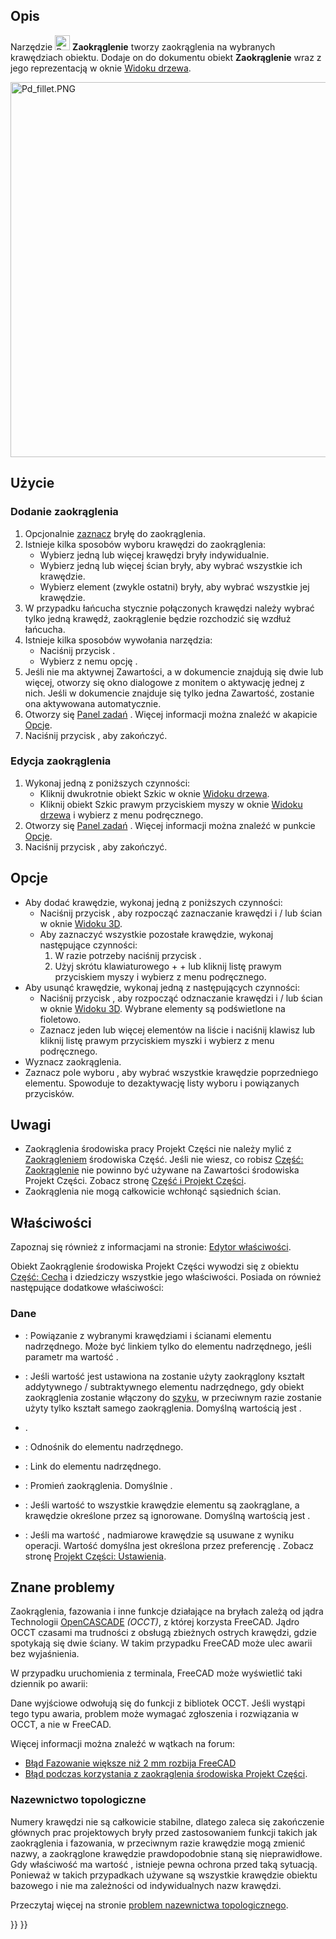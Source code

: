 <languages/>

{{Docnav/pl
|[[PartDesign_Boolean/pl|Operacja logiczna]]
|[[PartDesign_Chamfer/pl|Sfazowanie]]
|[[PartDesign_Workbench/pl|środowisko pracy Projekt Części]]
|IconL=PartDesign_Boolean.svg
|IconR=PartDesign_Chamfer.svg
|IconC=Workbench_PartDesign.svg
}}

{{GuiCommand/pl
|Name=PartDesign Fillet
|Name/pl=Projekt Części: Zaokrąglenie
|MenuLocation=Projekt Części → Zastosuj funkcję ulepszenia → Zaokrąglenie
|Workbenches=[[PartDesign_Workbench/pl|Projekt Części]]
|SeeAlso=[[PartDesign_Chamfer/pl|Sfazowanie]]
}}

<span id="Description"></span>
==Opis==

Narzędzie [[Image:PartDesign_Fillet.svg|24px]] '''Zaokrąglenie''' tworzy zaokrąglenia na wybranych krawędziach obiektu. Dodaje on do dokumentu obiekt '''Zaokrąglenie''' wraz z jego reprezentacją w oknie [[Tree_view/pl|Widoku drzewa]].

[[Image:Pd_fillet.PNG|600px]]
{{Caption|Sześcian z zaokrągleniami na wszystkich krawędziach}}

<span id="Usage"></span>
==Użycie==

<span id="Add_a_fillet"></span>
===Dodanie zaokrąglenia===

# Opcjonalnie [[PartDesign_Body/pl#Aktywny_status|zaznacz]] bryłę do zaokrąglenia.
# Istnieje kilka sposobów wyboru krawędzi do zaokrąglenia:
#* Wybierz jedną lub więcej krawędzi bryły indywidualnie.
#* Wybierz jedną lub więcej ścian bryły, aby wybrać wszystkie ich krawędzie.
#* Wybierz element (zwykle ostatni) bryły, aby wybrać wszystkie jej krawędzie.
# W przypadku łańcucha stycznie połączonych krawędzi należy wybrać tylko jedną krawędź, zaokrąglenie będzie rozchodzić się wzdłuż łańcucha.
# Istnieje kilka sposobów wywołania narzędzia:
#* Naciśnij przycisk {{Button|[[Image:PartDesign_Fillet.svg|16px]] '''Zaokrąglenie'''}}.
#* Wybierz z nemu opcję {{MenuCommand|Projekt Części → Zastosuj funkcję ulepszenia → [[Image:PartDesign_Fillet.svg|16px]] Zaokrąglenie}}.
# Jeśli nie ma aktywnej Zawartości, a w dokumencie znajdują się dwie lub więcej, otworzy się okno dialogowe {{MenuCommand|Wymagana jest aktywna zawartość}} z monitem o aktywację jednej z nich. Jeśli w dokumencie znajduje się tylko jedna Zawartość, zostanie ona aktywowana automatycznie.
# Otworzy się [[Task_panel/pl|Panel zadań]]  {{MenuCommand|Parametry zaokrąglenia}}. Więcej informacji można znaleźć w akapicie [[#Opcje|Opcje]].
# Naciśnij przycisk {{Button|OK}}, aby zakończyć.

<span id="Edit_a_fillet"></span>
===Edycja zaokrąglenia===

# Wykonaj jedną z poniższych czynności:
#* Kliknij dwukrotnie obiekt Szkic w oknie [[Tree_view/pl|Widoku drzewa]].
#* Kliknij obiekt Szkic prawym przyciskiem myszy w oknie [[Tree_view/pl|Widoku drzewa]] i wybierz {{MenuCommand|Edycja funkcji zaokrąglenia}} z menu podręcznego.
#  Otworzy się [[Task_panel/pl|Panel zadań]] {{MenuCommand|Parametry zaokrąglenia}}. Więcej informacji można znaleźć w punkcie [[#Opcje|Opcje]].
# Naciśnij przycisk {{Button|OK}}, aby zakończyć.

<span id="Options"></span>
==Opcje==

* Aby dodać krawędzie, wykonaj jedną z poniższych czynności:
** Naciśnij przycisk {{Button|Dodaj}}, aby rozpocząć zaznaczanie krawędzi i / lub ścian w oknie [[3D_view/pl|Widoku 3D]].
** Aby zaznaczyć wszystkie pozostałe krawędzie, wykonaj następujące czynności:
**# W razie potrzeby naciśnij przycisk {{Button|Dodaj}}.
**# Użyj skrótu klawiaturowego {{KEY|Ctrl}} + {{KEY|Shift}} + {{KEY|A}} lub kliknij listę prawym przyciskiem myszy i wybierz {{MenuCommand|Dodaj wszystkie krawędzie}} z menu podręcznego.
* Aby usunąć krawędzie, wykonaj jedną z następujących czynności:
** Naciśnij przycisk {{Button|Usuń}}, aby rozpocząć odznaczanie krawędzi i / lub ścian w oknie [[3D_view/pl|Widoku 3D]]. Wybrane elementy są podświetlone na fioletowo.
** Zaznacz jeden lub więcej elementów na liście i naciśnij klawisz {{KEY|Del}} lub kliknij listę prawym przyciskiem myszki i wybierz {{MenuCommand|Usuń}} z menu podręcznego.
* Wyznacz {{MenuCommand|Promień}} zaokrąglenia.
* Zaznacz pole wyboru {{MenuCommand|Użyj wszystkich krawędzi}}, aby wybrać wszystkie krawędzie poprzedniego elementu. Spowoduje to dezaktywację listy wyboru i powiązanych przycisków.

<span id="Notes"></span>
==Uwagi==

* Zaokrąglenia środowiska pracy Projekt Części nie należy mylić z [[Part_Fillet/pl|Zaokrągleniem]] środowiska Część. Jeśli nie wiesz, co robisz [[Part_Fillet/pl|Część: Zaokrąglenie]] nie powinno być używane na Zawartości środowiska Projekt Części. Zobacz stronę [[Part_and_PartDesign/pl|Część i Projekt Części]].
* Zaokrąglenia nie mogą całkowicie wchłonąć sąsiednich ścian.

<span id="Properties"></span>
==Właściwości==

Zapoznaj się również z informacjami na stronie: [[Property_editor/pl|Edytor właściwości]].

Obiekt Zaokrąglenie środowiska Projekt Części wywodzi się z obiektu [[Part_Feature/pl|Część: Cecha]] i dziedziczy wszystkie jego właściwości. Posiada on również następujące dodatkowe właściwości:

<span id="Data"></span>
===Dane===

{{Properties_Title|Podstawowe}}

* {{PropertyData|Baza|LinkSub}}: Powiązanie z wybranymi krawędziami i ścianami elementu nadrzędnego. Może być linkiem tylko do elementu nadrzędnego, jeśli parametr {{PropertyData|Użyj wszystkich krawędzi}} ma wartość {{TRUE/pl}}.
* {{PropertyData|Wsparcie przekształcenia|Bool}}: Jeśli wartość jest ustawiona na {{TRUE/pl}} zostanie użyty zaokrąglony kształt addytywnego / subtraktywnego elementu nadrzędnego, gdy obiekt zaokrąglenia zostanie włączony do [[PartDesign_Workbench/pl#Narzędzia_do_przekształcania|szyku]], w przeciwnym razie zostanie użyty tylko kształt samego zaokrąglenia. Domyślną wartością jest {{FALSE/pl}}.
* {{PropertyData|Dodaj kształt podrzędny|PartShape|ukryty}}.
* {{PropertyData|Cecha podstawowa|Link|ukryty}}: Odnośnik do elementu nadrzędnego.
* {{PropertyData|_ Body|LinkHidden|ukryty}}: Link do elementu nadrzędnego.

{{Properties_Title|Zaokrąglenie}}

* {{PropertyData|Promień|QuantityConstraint}}: Promień zaokrąglenia. Domyślnie {{value|1 mm}}.
* {{PropertyData|Użyj wszystkich krawędzi|Bool}}: Jeśli wartość to {{TRUE/pl}} wszystkie krawędzie elementu są zaokrąglane, a krawędzie określone przez {{PropertyData|Bazę}} są ignorowane. Domyślną wartością jest {{FALSE/pl}}.

{{Properties_Title|Projekt Części}}

* {{PropertyData|Ulepsz|Bool}}: Jeśli ma wartość {{TRUE/pl}}, nadmiarowe krawędzie są usuwane z wyniku operacji. Wartość domyślna jest określona przez preferencję {{MenuCommand|Automatycznie udoskonal model po wykonaniu operacji opartej na szkicu}}. Zobacz stronę [[PartDesign_Preferences/pl#Ogólne|Projekt Części: Ustawienia]].

<span id="Known_issues"></span>
==Znane problemy==

Zaokrąglenia, fazowania i inne funkcje działające na bryłach zależą od jądra Technologii [[OpenCASCADE/pl|OpenCASCADE]] ''(OCCT)'', z której korzysta FreeCAD. Jądro OCCT czasami ma trudności z obsługą zbieżnych ostrych krawędzi, gdzie spotykają się dwie ściany. W takim przypadku FreeCAD może ulec awarii bez wyjaśnienia.

W przypadku uruchomienia z terminala, FreeCAD może wyświetlić taki dziennik po awarii:

{{code|lang=text|code=
#1  0x7fff63d660ba in BRep_Tool::Curve(TopoDS_Edge const&, TopLoc_Location&, double&, double&) from /usr/lib/x86_64-linux-gnu/libTKBRep.so.7+0x2a
#2  0x7fff63d69546 in BRep_Tool::Curve(TopoDS_Edge const&, double&, double&) from /usr/lib/x86_64-linux-gnu/libTKBRep.so.7+0x46
#3  0x7fff71f4fef5 in ChFi3d_Builder::PerformIntersectionAtEnd(int) from /usr/lib/x86_64-linux-gnu/libTKFillet.so.7+0x3b05
#4  0x7fff71f58307 in ChFi3d_Builder::PerformOneCorner(int, bool) from /usr/lib/x86_64-linux-gnu/libTKFillet.so.7+0x1097
#5  0x7fff71ef6218 in ChFi3d_Builder::PerformFilletOnVertex(int) from /usr/lib/x86_64-linux-gnu/libTKFillet.so.7+0x4e8
#6  0x7fff71ef71d1 in ChFi3d_Builder::Compute() from /usr/lib/x86_64-linux-gnu/libTKFillet.so.7+0xe31
#7  0x7fff720ad7c3 in BRepFilletAPI_MakeChamfer::Build() from /usr/lib/x86_64-linux-gnu/libTKFillet.so.7+0x33
#8  0x7fff723be48e in PartDesign::Chamfer::execute() from /usr/lib/freecad-daily/lib/_PartDesign.so+0x60e
...
}}

Dane wyjściowe odwołują się do funkcji z bibliotek OCCT. Jeśli wystąpi tego typu awaria, problem może wymagać zgłoszenia i rozwiązania w OCCT, a nie w FreeCAD.

Więcej informacji można znaleźć w wątkach na forum:
*[https://forum.freecadweb.org/viewtopic.php?p=263818#p263818 Błąd Fazowanie większe niż 2 mm rozbija FreeCAD]
*[https://forum.freecadweb.org/viewtopic.php?p=264827#p264827 Błąd podczas korzystania z zaokrąglenia środowiska Projekt Części].

<span id="Topological_naming"></span>
===Nazewnictwo topologiczne=== 

Numery krawędzi nie są całkowicie stabilne, dlatego zaleca się zakończenie głównych prac projektowych bryły przed zastosowaniem funkcji takich jak zaokrąglenia i fazowania, w przeciwnym razie krawędzie mogą zmienić nazwy, a zaokrąglone krawędzie prawdopodobnie staną się nieprawidłowe. Gdy właściwość {{PropertyData|Użyj wszystkich krawędzi}} ma wartość {{TRUE/pl}}, istnieje pewna ochrona przed taką sytuacją. Ponieważ w takich przypadkach używane są wszystkie krawędzie obiektu bazowego i nie ma zależności od indywidualnych nazw krawędzi.

Przeczytaj więcej na stronie [[Topological_naming_problem/pl|problem nazewnictwa topologicznego]].


{{Docnav/pl
|[[PartDesign_Boolean/pl|Operacja logiczna]]
|[[PartDesign_Chamfer/pl|Sfazowanie]]
|[[PartDesign_Workbench/pl|środowisko pracy Projekt Części]]
|IconL=PartDesign_Boolean.svg
|IconR=PartDesign_Chamfer.svg
|IconC=Workbench_PartDesign.svg
}}

{{PartDesign Tools navi{{#translation:}}}}
{{Userdocnavi{{#translation:}}}}
